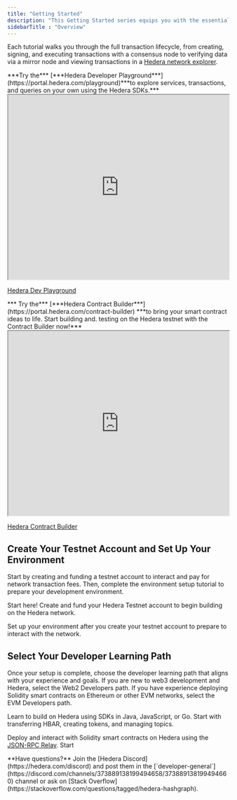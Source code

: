 ```yaml
---
title: "Getting Started"
description: "This Getting Started series equips you with the essentials to build on the Hedera network. It guides you through creating and funding a testnet account, configuring your development environment, and selecting a tailored learning path for Web2 or EVM developers."
sidebarTitle : "Overview"
---
```


Each tutorial walks you through the full transaction lifecycle, from creating, signing, and executing transactions with a consensus node to verifying data via a mirror node and viewing transactions in a [Hedera network explorer](https://docs.hedera.com/hedera/networks/community-mirror-nodes).

<Info>
 ***Try the*** [***Hedera Developer Playground***](https://portal.hedera.com/playground)***to explore services, transactions, and queries on your own using the Hedera SDKs.***

<Frame>
<iframe src="https://cdn.iframe.ly/oD0221V" allowfullscreen="" allow="fullscreen" href="https://portal.hedera.com/playground" width="100%" height="420px"></iframe>
</Frame>

<div className="flex justify-center items-center mt-2 mb-2">
  <a href="https://portal.hedera.com/playground">
    <p className="text-gray-900 dark:text-gray-200" style={{ marginTop: '0px', marginBottom: '0px' }}>Hedera Dev Playground</p>
  </a>
</div>
 ***<Icon icon="screwdriver-wrench" iconType="solid" /> Try the*** [***Hedera Contract Builder***](https://portal.hedera.com/contract-builder) ***to bring your smart contract ideas to life. Start building and. testing on the Hedera testnet with the Contract Builder now!***

<Frame>
<iframe src="https://cdn.iframe.ly/Tg8TI4A"  allowfullscreen="" allow="fullscreen" href="https://portal.hedera.com/contract-builder" width="100%" height="420px"></iframe>
</Frame>
<div className="flex justify-center items-center mt-2 mb-2">
  <a href="https://portal.hedera.com/contract-builder">
    <p className="text-gray-900 dark:text-gray-200" style={{ marginTop: '0px', marginBottom: '0px' }}>Hedera Contract Builder</p>
  </a>
</div>
</Info>

## Create Your Testnet Account and Set Up Your Environment

Start by creating and funding a testnet account to interact and pay for network transaction fees. Then, complete the environment setup tutorial to prepare your development environment.

<CardGroup>
<Card title="Create and Fund Your Testnet Account" href="https://docs.hedera.com/hedera/tutorials/more-tutorials/create-and-fund-your-hedera-testnet-account" img="https://docs.hedera.com/~gitbook/image?url=https%3A%2F%2F72010995-files.gitbook.io%2F%7E%2Ffiles%2Fv0%2Fb%2Fgitbook-x-prod.appspot.com%2Fo%2Fspaces%252F-LsUmP_7NoX2exvbv_Ps%252Fuploads%252FznwsZiSYx3k0Q50MlRas%252Fcreate-and-fund-account-getting-started.png%3Falt%3Dmedia%26token%3Dbdd02eb3-0cec-4eb7-85e9-cb40fdc081dc&width=376&dpr=1&quality=100&sign=613fb1d0&sv=2">

Start here! Create and fund your Hedera Testnet account to begin building on the Hedera network.

</Card>

<Card title="Environment Setup" href="/hedera/getting-started/environment-setup" img="https://docs.hedera.com/~gitbook/image?url=https%3A%2F%2F72010995-files.gitbook.io%2F%7E%2Ffiles%2Fv0%2Fb%2Fgitbook-x-prod.appspot.com%2Fo%2Fspaces%252F-LsUmP_7NoX2exvbv_Ps%252Fuploads%252FCdZbMZ3dZBtRlSTk4uUZ%252Fenvironment-setup-getting-started.png%3Falt%3Dmedia%26token%3De7045dcc-c702-4cbe-b7d0-9b5b12d740ea&width=376&dpr=1&quality=100&sign=a7f7f4&sv=2">

Set up your environment after you create your testnet account to prepare to interact with the network.

</Card>

</CardGroup>

## Select Your Developer Learning Path

Once your setup is complete, choose the developer learning path that aligns with your experience and goals. If you are new to web3 development and Hedera, select the Web2 Developers path. If you have experience deploying Solidity smart contracts on Ethereum or other EVM networks, select the EVM Developers path.

<CardGroup>
<Card title="Web2 Developers" href="https://docs.hedera.com/hedera/getting-started/web2-developers" img="https://docs.hedera.com/~gitbook/image?url=https%3A%2F%2F72010995-files.gitbook.io%2F%7E%2Ffiles%2Fv0%2Fb%2Fgitbook-x-prod.appspot.com%2Fo%2Fspaces%252F-LsUmP_7NoX2exvbv_Ps%252Fuploads%252FIHAExy7eJu7sbV1sEAUx%252Fweb2-developers-getting-started.png%3Falt%3Dmedia%26token%3D20ce7a6a-7d25-454f-8aca-80345a0e7b45&width=376&dpr=1&quality=100&sign=3f6e9e1d&sv=2">

Learn to build on Hedera using SDKs in Java, JavaScript, or Go. Start with transferring HBAR, creating tokens, and managing topics.

</Card>

<Card title="EVM Developers" href="/hedera/getting-started/evm-developers" img="https://docs.hedera.com/~gitbook/image?url=https%3A%2F%2F72010995-files.gitbook.io%2F%7E%2Ffiles%2Fv0%2Fb%2Fgitbook-x-prod.appspot.com%2Fo%2Fspaces%252F-LsUmP_7NoX2exvbv_Ps%252Fuploads%252FY6GGkCswXSOOjsH3S1YI%252Fevm-developers-landing-getting-started.png%3Falt%3Dmedia%26token%3Da2baa8e3-48e4-4897-9193-508e9454e887&width=376&dpr=1&quality=100&sign=a37a0830&sv=2">

Deploy and interact with Solidity smart contracts on Hedera using the [JSON-RPC Relay](https://docs.hedera.com/hedera/core-concepts/smart-contracts/json-rpc-relay). Start

</Card>
</CardGroup>

<Info>
**Have questions?** Join the [Hedera Discord](https://hedera.com/discord) and post them in the [`developer-general`](https://discord.com/channels/373889138199494658/373889138199494660) channel or ask on [Stack Overflow](https://stackoverflow.com/questions/tagged/hedera-hashgraph).
</Info>
